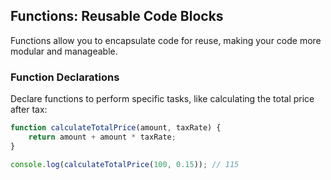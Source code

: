 ## Functions: Reusable Code Blocks

Functions allow you to encapsulate code for reuse, making your code more modular and manageable.

### Function Declarations

Declare functions to perform specific tasks, like calculating the total price after tax:

```javascript
function calculateTotalPrice(amount, taxRate) {
    return amount + amount * taxRate;
}

console.log(calculateTotalPrice(100, 0.15)); // 115
```

